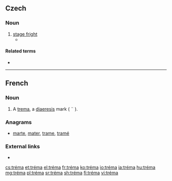 ==Czech==

===Noun===
{{cs-noun|g=f}}

# [[stage fright]]
#* {{quote-book|passage=Předstoupiti před velké množství lidí vyvolává u každého začátečníka stísněnost. Říkáme tomu neučeně »'''tréma'''«.|title=[[:cs:S:O podivínech a lidech nápadných/II|O podivínech a lidech nápadných]]|author=Antonín Heveroch|year=1901}}

====Related terms====
* {{l|cs|trémista|g=m}}

----

==French==

===Noun===
{{fr-noun|m}}

# A [[trema]], a [[diaeresis]] mark ( ¨ ).

===Anagrams===
* [[marte#French|marte]], [[mater#French|mater]], [[trame#French|trame]], [[tramé#French|tramé]]

===External links===
* {{R:TLFi}}

[[cs:tréma]]
[[et:tréma]]
[[el:tréma]]
[[fr:tréma]]
[[ko:tréma]]
[[io:tréma]]
[[ia:tréma]]
[[hu:tréma]]
[[mg:tréma]]
[[pl:tréma]]
[[sr:tréma]]
[[sh:tréma]]
[[fi:tréma]]
[[vi:tréma]]